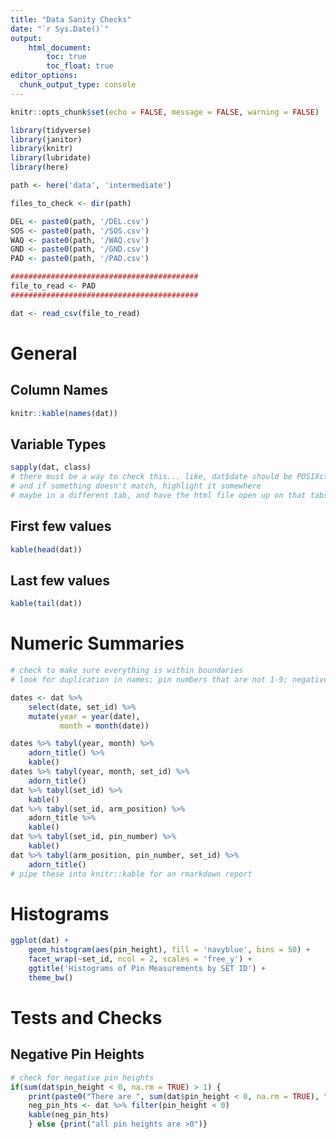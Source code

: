 ```yaml
---
title: "Data Sanity Checks"
date: "`r Sys.Date()`"
output: 
    html_document:
        toc: true
        toc_float: true
editor_options: 
  chunk_output_type: console
---
```


```r
knitr::opts_chunk$set(echo = FALSE, message = FALSE, warning = FALSE)
```

```r
library(tidyverse)
library(janitor)
library(knitr)
library(lubridate)
library(here)
```


```r
path <- here('data', 'intermediate')

files_to_check <- dir(path)

DEL <- paste0(path, '/DEL.csv')
SOS <- paste0(path, '/SOS.csv')
WAQ <- paste0(path, '/WAQ.csv')
GND <- paste0(path, '/GND.csv')
PAD <- paste0(path, '/PAD.csv')

##########################################
file_to_read <- PAD
##########################################

dat <- read_csv(file_to_read)
```

# General  

## Column Names  

```r
knitr::kable(names(dat))
```

## Variable Types  

```r
sapply(dat, class)
# there must be a way to check this... like, dat$date should be POSIXct or Date... etc.
# and if something doesn't match, highlight it somewhere
# maybe in a different tab, and have the html file open up on that tabset
```


## First few values  

```r
kable(head(dat))
```

## Last few values  

```r
kable(tail(dat))
```


# Numeric Summaries  

```r
# check to make sure everything is within boundaries
# look for duplication in names; pin numbers that are not 1-9; negative pin heights

dates <- dat %>%
    select(date, set_id) %>%
    mutate(year = year(date),
           month = month(date))

dates %>% tabyl(year, month) %>% 
    adorn_title() %>%
    kable()
dates %>% tabyl(year, month, set_id) %>%
    adorn_title()
dat %>% tabyl(set_id) %>% 
    kable()
dat %>% tabyl(set_id, arm_position) %>% 
    adorn_title %>% 
    kable()
dat %>% tabyl(set_id, pin_number) %>% 
    kable()
dat %>% tabyl(arm_position, pin_number, set_id) %>%
    adorn_title() 
# pipe these into knitr::kable for an rmarkdown report
```

# Histograms  

```r
ggplot(dat) +
    geom_histogram(aes(pin_height), fill = 'navyblue', bins = 50) +
    facet_wrap(~set_id, ncol = 2, scales = 'free_y') +
    ggtitle('Histograms of Pin Measurements by SET ID') +
    theme_bw()
```

# Tests and Checks  

## Negative Pin Heights  

```r
# check for negative pin heights
if(sum(dat$pin_height < 0, na.rm = TRUE) > 1) {
    print(paste0("There are ", sum(dat$pin_height < 0, na.rm = TRUE), " pin heights <0. They are listed below."))
    neg_pin_hts <- dat %>% filter(pin_height < 0)
    kable(neg_pin_hts)
    } else {print("all pin heights are >0")}
```

